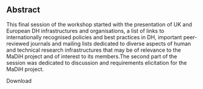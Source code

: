 ## Abstract

This final session of the workshop started with the presentation of UK and European DH infrastructures and organisations, a list of links to internationally recognised policies and best practices in DH, important peer-reviewed journals and mailing lists dedicated to diverse aspects of human and technical research infrastructures that may be of relevance to the MaDiH project and of interest to its members.The second part of the session was dedicated to discussion and requirements elicitation for the MaDiH project.

<Link link={{"discriminant":"download","value":"/assets/content/downloads/en/resources/events/madih-research-software-engineering-training/sessions/3/downloads-4-3-community-pointers-pdf"}}>Download</Link>
